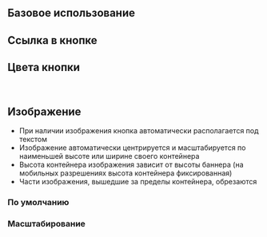 
## Базовое использование

<Playground>
    <ButtonBanner
        title="Текст не более 70 символов"
        text="Текстовое описание не должно превышать 150 символов."
        buttonText="Выбрать тариф"
    />
</Playground>

## Ссылка в кнопке

<Playground>
    <ButtonBanner
        title="Текст не более 70 символов"
        text="Текстовое описание не должно превышать 150 символов."
        buttonText="Выбрать тариф"
        buttonUrl="#"
        buttonTarget="_blank"
    />
</Playground>

## Цвета кнопки

<Playground>
    <ButtonBanner
        title="Текст не более 70 символов"
        text="Текстовое описание не должно превышать 150 символов."
        buttonText="Выбрать тариф"
        buttonColor="green"
    />
    <br />
    <ButtonBanner
        title="Текст не более 70 символов"
        text="Текстовое описание не должно превышать 150 символов."
        buttonText="Выбрать тариф"
        buttonColor="purple"
    />
</Playground>

## Изображение
- При наличии изображения кнопка автоматически располагается под текстом
- Изображение автоматически центрируется и масштабируется по наименьшей высоте или ширине своего контейнера
- Высота контейнера изображения зависит от высоты баннера (на мобильных разрешениях высота контейнера фиксированная)
- Части изображения, вышедшие за пределы контейнера, обрезаются

### По умолчанию

<Playground>
    <ButtonBanner
        title="Текст не более 70 символов"
        text="Текстовое описание не должно превышать 150 символов."
        imageUrl={image}
        buttonText="Выбрать тариф"
    />
</Playground>

### Масштабирование

<Playground>
    <ButtonBanner
        title='Тип масштабирования изображения - "cover"'
        text="Текстовое описание не должно превышать 150 символов."
        buttonText="Выбрать тариф"
        imageScaling="cover"
        imageUrl={image}
    />
    <br />
    <ButtonBanner
        title='Тип масштабирования изображения - "contain"'
        text="Текстовое описание не должно превышать 150 символов."
        buttonText="Выбрать тариф"
        imageScaling="contain"
        imageUrl={image}
    />
</Playground>
